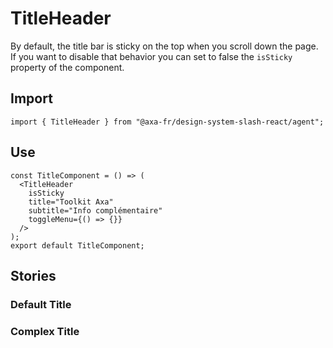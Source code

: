 
<Meta of={TitleHeaderStories} />

# TitleHeader

By default, the title bar is sticky on the top when you scroll down the page. If you want to disable that behavior you can set to false the `isSticky` property of the component.

## Import

```tsx
import { TitleHeader } from "@axa-fr/design-system-slash-react/agent";
```

## Use

```tsx
const TitleComponent = () => (
  <TitleHeader
    isSticky
    title="Toolkit Axa"
    subtitle="Info complémentaire"
    toggleMenu={() => {}}
  />
);
export default TitleComponent;
```

## Stories

### Default Title

<Canvas of={TitleHeaderStories.DefaultTitle} />
<Controls of={TitleHeaderStories.DefaultTitle} />

### Complex Title

<Canvas of={TitleHeaderStories.ComplexTitle} />
<Controls of={TitleHeaderStories.ComplexTitle} />
